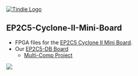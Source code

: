 <a href="https://www.tindie.com/products/land_boards/programmable-system-on-a-chip-for-the-raspberry-pi/?pt=ac_prod_search" >
<img src="http://land-boards.com/tindie/tindie-larges-v2.png" alt="Tindie Logo">
</img></a> 

== EP2C5-Cyclone-II-Mini-Board ==

* FPGA files for the [http://land-boards.com/blwiki/index.php?title=Cyclone_II_EP2C5_Mini_Dev_Board EP2C5 Cyclone II Mini Board].
* Our [http://land-boards.com/blwiki/index.php?title=EP2C5-DB EP2C5-DB Board]
** [https://github.com/douggilliland/MultiComp Multi-Comp Project]

<img src="http://land-boards.com/blwiki/images/d/d9/EP2C5-DB_RevX6_720px-rot.png"></img>
